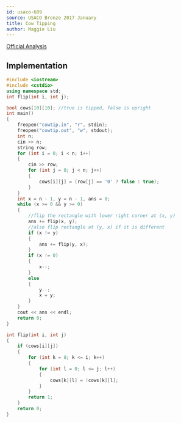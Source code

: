 ```yaml
---
id: usaco-689
source: USACO Bronze 2017 January
title: Cow Tipping
author: Maggie Liu
---
```


[Official Analysis](http://www.usaco.org/current/data/sol_cowtip_bronze_jan17.html)

<LanguageSection>

<CPPSection>

## Implementation

```cpp
#include <iostream>
#include <cstdio>
using namespace std;
int flip(int i, int j);

bool cows[10][10]; //true is tipped, false is upright
int main() 
{
	freopen("cowtip.in", "r", stdin);
	freopen("cowtip.out", "w", stdout);
	int n;
	cin >> n;
	string row;
	for (int i = 0; i < n; i++)
	{
		cin >> row;
		for (int j = 0; j < n; j++)
		{
			cows[i][j] = (row[j] == '0' ? false : true);
		}
	}
	int x = n - 1, y = n - 1, ans = 0;
	while (x >= 0 && y >= 0)
	{
		//flip the rectangle with lower right corner at (x, y)
		ans += flip(x, y);
		//also flip rectangle at (y, x) if it is different
		if (x != y)
		{
			ans += flip(y, x);
		}
		if (x != 0)
		{
			x--;
		}
		else
		{
			y--;
			x = y;
		}
	}
	cout << ans << endl;
	return 0;
}

int flip(int i, int j)
{
	if (cows[i][j])
	{
		for (int k = 0; k <= i; k++)
		{
			for (int l = 0; l <= j; l++)
			{
				cows[k][l] = !cows[k][l];
			}
		}
		return 1;
	}
	return 0;
}
```

</CPPSection>

</LanguageSection>